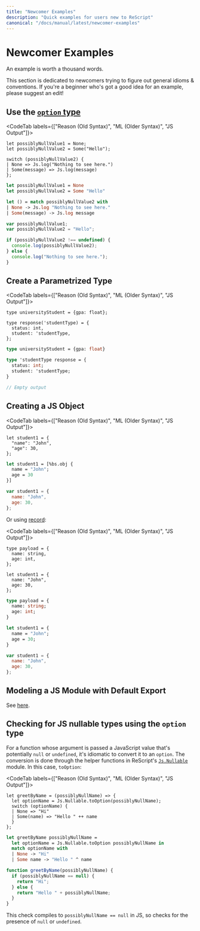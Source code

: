 ```yaml
---
title: "Newcomer Examples"
description: "Quick examples for users new to ReScript"
canonical: "/docs/manual/latest/newcomer-examples"
---
```


# Newcomer Examples

<!-- TODO: this whole page needs a revamp -->

An example is worth a thousand words.

This section is dedicated to newcomers trying to figure out general idioms & conventions. If you're a beginner who's got a good idea for an example, please suggest an edit!

## Use the [`option` type](null-undefined-option.md)

<CodeTab labels={["Reason (Old Syntax)", "ML (Older Syntax)", "JS Output"]}>

```re
let possiblyNullValue1 = None;
let possiblyNullValue2 = Some("Hello");

switch (possiblyNullValue2) {
| None => Js.log("Nothing to see here.")
| Some(message) => Js.log(message)
};
```

```ml
let possiblyNullValue1 = None
let possiblyNullValue2 = Some "Hello"

let () = match possiblyNullValue2 with
| None -> Js.log "Nothing to see here."
| Some(message) -> Js.log message
```

```js
var possiblyNullValue1;
var possiblyNullValue2 = "Hello";

if (possiblyNullValue2 !== undefined) {
  console.log(possiblyNullValue2);
} else {
  console.log("Nothing to see here.");
}
```

</CodeTab>

## Create a Parametrized Type

<CodeTab labels={["Reason (Old Syntax)", "ML (Older Syntax)", "JS Output"]}>

```re
type universityStudent = {gpa: float};

type response('studentType) = {
  status: int,
  student: 'studentType,
};
```

```ml
type universityStudent = {gpa: float}

type 'studentType response = {
  status: int;
  student: 'studentType;
}
```

```js
// Empty output
```

</CodeTab>

## Creating a JS Object

<CodeTab labels={["Reason (Old Syntax)", "ML (Older Syntax)", "JS Output"]}>

```re
let student1 = {
  "name": "John",
  "age": 30,
};
```

```ml
let student1 = [%bs.obj {
  name = "John";
  age = 30
}]
```

```js
var student1 = {
  name: "John",
  age: 30,
};
```

</CodeTab>

Or using [record](record.md):

<CodeTab labels={["Reason (Old Syntax)", "ML (Older Syntax)", "JS Output"]}>

```re
type payload = {
  name: string,
  age: int,
};

let student1 = {
  name: "John",
  age: 30,
};
```

```ml
type payload = {
  name: string;
  age: int;
}

let student1 = {
  name = "John";
  age = 30;
}
```

```js
var student1 = {
  name: "John",
  age: 30,
};
```

</CodeTab>

## Modeling a JS Module with Default Export

See [here](import-from-export-to-js.md#import-a-javascript-module-itself-es6-module-format).

## Checking for JS nullable types using the `option` type

For a function whose argument is passed a JavaScript value that's potentially `null` or `undefined`, it's idiomatic to convert it to an `option`. The conversion is done through the helper functions in ReScript's [`Js.Nullable`](api/js/nullable#t) module. In this case, `toOption`:

<CodeTab labels={["Reason (Old Syntax)", "ML (Older Syntax)", "JS Output"]}>

```re
let greetByName = (possiblyNullName) => {
  let optionName = Js.Nullable.toOption(possiblyNullName);
  switch (optionName) {
  | None => "Hi"
  | Some(name) => "Hello " ++ name
  }
};
```

```ml
let greetByName possiblyNullName =
  let optionName = Js.Nullable.toOption possiblyNullName in
  match optionName with
  | None -> "Hi"
  | Some name -> "Hello " ^ name
```

```js
function greetByName(possiblyNullName) {
  if (possiblyNullName == null) {
    return "Hi";
  } else {
    return "Hello " + possiblyNullName;
  }
}
```

</CodeTab>

This check compiles to `possiblyNullName == null` in JS, so checks for the presence of `null` or `undefined`.
